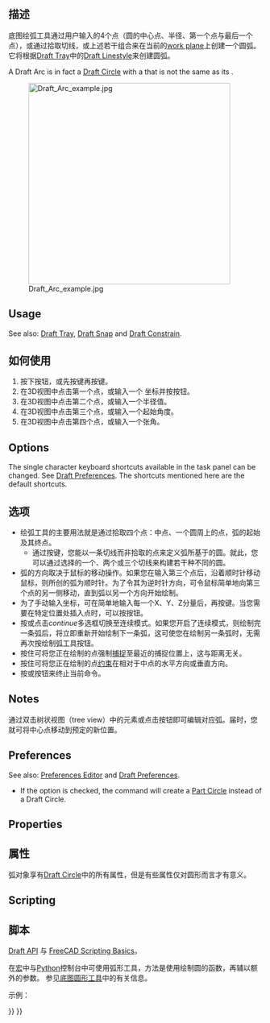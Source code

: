 <languages/>

<div class="mw-translate-fuzzy">
{{Docnav/zh-cn
|[[Draft_Circle/zh-cn|底图圆形]]
|[[Draft_Arc_3Points/zh-cn|底图绘弧]]
|[[Draft_Workbench/zh-cn|底图模块]]
|IconL=Draft_Circle.svg 
|IconC=Workbench_Draft.svg
|IconR=Draft_Arc_3Points.svg
}}
</div>

<div class="mw-translate-fuzzy">
{{GuiCommand/zh-cn
|Name=Draft Arc
|Name/zh-cn=Draft Arc
|MenuLocation=Draft → Arc
|Workbenches=[[Draft_Workbench/zh-cn|Draft]], [[Arch_Workbench/zh-cn|Arch]]
|Shortcut={{KEY|A}} {{KEY|R}}
|SeeAlso=[[Draft Circle/zh-cn|Draft Circle]], [[Draft Ellipse/zh-cn|Draft Ellipse]]
|Version=0.7
}}
</div>

<span id="Description"></span>
==描述==

<div class="mw-translate-fuzzy">
底图绘弧工具通过用户输入的4个点（圆的中心点、半径、第一个点与最后一个点），或通过拾取切线，或上述若干组合来在当前的[[Draft SelectPlane/zh-cn|work plane]]上创建一个圆弧。它将根据[[Draft Tray/zh-cn|Draft Tray]]中的[[Draft Linestyle/zh-cn|Draft Linestyle]]来创建圆弧。
</div>

A Draft Arc is in fact a [[Draft_Circle|Draft Circle]] with a {{PropertyData|First Angle}} that is not the same as its {{PropertyData|Last Angle}}.

[[Image:Draft_Arc_example.jpg|400px]] 
<div class="mw-translate-fuzzy">
{{Caption|通过中心点、半径、弧的初始点、弧的结束点这4点所定义的圆弧}}
</div>

==Usage==

See also: [[Draft_Tray|Draft Tray]], [[Draft_Snap|Draft Snap]] and [[Draft_Constrain|Draft Constrain]].

<div class="mw-translate-fuzzy">
==如何使用==
# 按下{{Button|[[Image:Draft Arc.png|16px]] [[Draft Arc/zh-cn|Draft Arc]]}}按钮，或先按{{KEY|A}}键再按{{KEY|R}}键。
# 在3D视图中点击第一个点，或输入一个 坐标并按{{Button|[[Image:Draft_AddPoint.svg|16px]] add point}}按钮。
# 在3D视图中点击第二个点，或输入一个半径值。
# 在3D视图中点击第三个点，或输入一个起始角度。
# 在3D视图中点击第四个点，或输入一个张角。
</div>

==Options==

The single character keyboard shortcuts available in the task panel can be changed. See [[Draft_Preferences|Draft Preferences]]. The shortcuts mentioned here are the default shortcuts.

<div class="mw-translate-fuzzy">
==选项==
* 绘弧工具的主要用法就是通过拾取四个点：中点、一个圆周上的点，弧的起始及其终点。
** 通过按{{KEY|Alt}}键，您能以一条切线而非拾取的点来定义弧所基于的圆。就此，您可以通过选择的一个、两个或三个切线来构建若干种不同的圆。
* 弧的方向取决于鼠标的移动操作。如果您在输入第三个点后，沿着顺时针移动鼠标，则所创的弧为顺时针。为了令其为逆时针方向，可令鼠标简单地向第三个点的另一侧移动，直到弧以另一个方向开始绘制。
* 为了手动输入坐标，可在简单地输入每一个X、Y、Z分量后，再按{{KEY|Enter}}键。当您需要在特定位置处插入点时，可以按{{Button|[[Image:Draft_AddPoint.svg|16px]] add point}}按钮。
* 按{{KEY|T}}或点击''continue''多选框切换至连续模式。如果您开启了连续模式，则绘制完一条弧后，将立即重新开始绘制下一条弧，这可使您在绘制另一条弧时，无需再次按绘制弧工具按钮。
* 按住{{KEY|Ctrl}}可将您正在绘制的点强制[[Draft_Snap|捕捉]]至最近的捕捉位置上，这与距离无关。
* 按住{{KEY|Shift}}可将您正在绘制的点[[Draft_Constrain|约束]]在相对于中点的水平方向或垂直方向。
* 按{{KEY|Esc}}或{{Button|Close}}按钮来终止当前命令。
</div>

==Notes==

<div class="mw-translate-fuzzy">
通过双击树状视图（tree view）中的元素或点击{{Button|[[Image:Draft Edit.svg|16px]] [[Draft Edit/zh-cn|Draft Edit]]}}按钮即可编辑对应弧。届时，您就可将中心点移动到预定的新位置。
</div>

==Preferences==

See also: [[Preferences_Editor|Preferences Editor]] and [[Draft_Preferences|Draft Preferences]].

* If the {{MenuCommand|Edit → Preferences → Draft → General → Create Part primitives if possible}} option is checked, the command will create a [[Part_Circle|Part Circle]] instead of a Draft Circle.

==Properties==

<div class="mw-translate-fuzzy">
==属性==
弧对象享有[[Draft Circle/zh-cn|Draft Circle]]中的所有属性，但是有些属性仅对圆形而言才有意义。
</div>

==Scripting==

<div class="mw-translate-fuzzy">
==脚本==
{{Emphasis|参见:}} [[Draft API/zh-cn|Draft API]] 与 [[FreeCAD Scripting Basics/zh-cn|FreeCAD Scripting Basics]]。
</div>

<div class="mw-translate-fuzzy">
在[[macros|宏]]中与[[Python/zh-cn|Python]]控制台中可使用弧形工具，方法是使用绘制圆的函数，再辅以额外的参数。
参见[[Draft Circle/zh-cn|底图圆形工具]]中的有关信息。
</div>

示例：

{{Code|code=
import FreeCAD as App
import Draft

doc = App.newDocument()

arc1 = Draft.make_circle(200, startangle=0, endangle=90)
arc2 = Draft.make_circle(500, startangle=20, endangle=160)
arc3 = Draft.make_circle(750, startangle=-30, endangle=-150)

doc.recompute()
}}


<div class="mw-translate-fuzzy">
{{Docnav/zh-cn
|[[Draft_Circle/zh-cn|底图圆形]]
|[[Draft_Arc_3Points/zh-cn|底图绘弧]]
|[[Draft_Workbench/zh-cn|底图模块]]
|IconL=Draft_Circle.svg 
|IconC=Workbench_Draft.svg
|IconR=Draft_Arc_3Points.svg
}}
</div>

{{Draft Tools navi{{#translation:}}}}
{{Userdocnavi{{#translation:}}}}